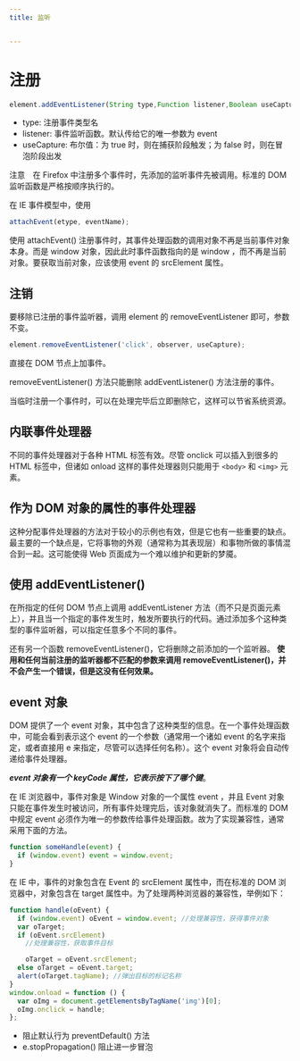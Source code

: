 ```yaml
---
title: 监听


---
```


# 注册

```js
element.addEventListener(String type,Function listener,Boolean useCapture);
```

- type: 注册事件类型名
- listener: 事件监听函数。默认传给它的唯一参数为 event
- useCapture: 布尔值：为 true 时，则在捕获阶段触发；为 false 时，则在冒泡阶段出发

注意　在 Firefox 中注册多个事件时，先添加的监听事件先被调用。标准的 DOM 监听函数是严格按顺序执行的。

在 IE 事件模型中，使用

```js
attachEvent(etype, eventName);
```

使用 attachEvent() 注册事件时，其事件处理函数的调用对象不再是当前事件对象本身。而是 window 对象，因此此时事件函数指向的是 window ，而不再是当前对象。要获取当前对象，应该使用 event
的 srcElement 属性。

## 注销

要移除已注册的事件监听器，调用 element 的 removeEventListener 即可，参数不变。

```js
element.removeEventListener('click', observer, useCapture);
```

直接在 DOM 节点上加事件。

removeEventListener() 方法只能删除 addEventListener() 方法注册的事件。

当临时注册一个事件时，可以在处理完毕后立即删除它，这样可以节省系统资源。

## 内联事件处理器

不同的事件处理器对于各种 HTML 标签有效。尽管 onclick 可以插入到很多的 HTML 标签中，但诸如 onload 这样的事件处理器则只能用于 `<body>` 和 `<img>` 元素。

## 作为 DOM 对象的属性的事件处理器

这种分配事件处理器的方法对于较小的示例也有效，但是它也有一些重要的缺点。最主要的一个缺点是，它将事物的外观（通常称为其表现层）和事物所做的事情混合到一起。这可能使得 Web 页面成为一个难以维护和更新的梦魇。

## 使用 addEventListener()

在所指定的任何 DOM 节点上调用 addEventListener 方法（而不只是页面元素上），并且当一个指定的事件发生时，触发所要执行的代码。通过添加多个这种类型的事件监听器，可以指定任意多个不同的事件。

还有另一个函数 removeEventListener()，它将删除之前添加的一个监听器。 **使用和任何当前注册的监听器都不匹配的参数来调用 removeEventListener()，并不会产生一个错误，但是这没有任何效果。**

## event 对象

DOM 提供了一个 event 对象，其中包含了这种类型的信息。在一个事件处理函数中，可能会看到表示这个 event 的一个参数（通常用一个诸如 event 的名字来指定，或者直接用 e 来指定，尽管可以选择任何名称）。这个
event 对象将会自动传递给事件处理器。

**_event 对象有一个 keyCode 属性，它表示按下了哪个键_**。

在 IE 浏览器中，事件对象是 Window 对象的一个属性 event ，并且 Event 对象只能在事件发生时被访问，所有事件处理完后，该对象就消失了。而标准的 DOM 中规定
event 必须作为唯一的参数传给事件处理函数。故为了实现兼容性，通常采用下面的方法。

```js
function someHandle(event) {
  if (window.event) event = window.event;
}
```

在 IE 中，事件的对象包含在 Event 的 srcElement 属性中，而在标准的 DOM 浏览器中，对象包含在 target 属性中。为了处理两种浏览器的兼容性，举例如下：

```js
function handle(oEvent) {
  if (window.event) oEvent = window.event; //处理兼容性，获得事件对象
  var oTarget;
  if (oEvent.srcElement)
    //处理兼容性，获取事件目标

    oTarget = oEvent.srcElement;
  else oTarget = oEvent.target;
  alert(oTarget.tagName); //弹出目标的标记名称
}
window.onload = function () {
  var oImg = document.getElementsByTagName('img')[0];
  oImg.onclick = handle;
};
```

- 阻止默认行为 preventDefault() 方法
- e.stopPropagation() 阻止进一步冒泡

            